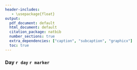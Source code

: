 ```yaml
---
header-includes:
   - \usepackage{float}
output:
  pdf_document: default
  html_document: default
  citation_package: natbib
  number_sections: true
  extra_dependencies: ["caption", "subcaption", "graphicx"]
  toc: true
---
```





### Day `r day` `r marker`
\begin{figure}[H]

\centering
\includegraphics[width=0.9\textwidth]{figs/pointwise_CI/PLOT_Day`r day``r key`_pointwiseCI.pdf}

  \caption{Adjusted threshold-response function for a range of thresholds of the Day `r day` `r marker` activity levels with point-wise 95\% confidence intervals. The dashed red line marks the threshold after which no more COVID events are observed. }
\end{figure}
\begin{figure}[H]
\centering
\includegraphics[width=0.9\textwidth]{figs/pointwise_CI/TABLE_Day`r day``r key`_pointwiseCI.pdf}

  \caption{Table of risk estimates for range of thresholds of `r marker` activity levels with point-wise 95\% confidence intervals. }

\end{figure}




\newpage
\begin{figure}[H]

\centering
\includegraphics[width=0.9\textwidth]{figs/simultaneous_CI/PLOT_Day`r day``r key`_simultCI.pdf}
  \caption{Adjusted threshold-response function for a range of thresholds of the `r marker` activity levels with simultaneous 95\% confidence bands. The dashed red line marks the threshold after which no more COVID events are observed. }
\end{figure}

\begin{figure}[H]
\centering
\includegraphics[width=0.9\textwidth]{figs/simultaneous_CI/TABLE_Day`r day``r key`_simultCI.pdf}
  \caption{Table of risk estimates for range of thresholds of `r marker` activity levels with simultaneous 95\% confidence bands }

\end{figure}
\newpage


\begin{figure}[H]

\centering
\includegraphics[width=0.7\textwidth]{figs/pointwise_CI/PLOT_monotone_Day`r day``r key`_pointwiseCI.pdf}

  \caption{Assuming nonincreasing monotonicity of the true function, the plot shows the estimated (monotone) adjusted threshold-response function for a range of thresholds of the `r marker` activity levels with point-wise 95\% confidence intervals. The dashed red line marks the threshold after which no more COVID events are observed. }
\end{figure}

\begin{figure}[H]

\centering
\includegraphics[width=0.7\textwidth]{figs/simultaneous_CI/PLOT_monotone_Day`r day``r key`_simultCI.pdf}

  \caption{Assuming nonincreasing monotonicity of the true function, the plot shows the estimated (monotone) adjusted threshold-response function for a range of thresholds of the `r marker` activity levels with simultaneous 95\% confidence intervals. The dashed red line marks the threshold after which no more COVID events are observed. }
\end{figure}

\newpage

\begin{figure}[H]

\centering

\includegraphics[width=0.8\textwidth]{figs/pointwise_CI/PLOT_INVERSE_Day`r day``r key`_pointwiseCI.pdf}

  \caption{The inverse adjusted threshold-response function with pointwise 95\% confidence intervals.}
\end{figure}

\begin{figure}[H]
\centering
\includegraphics[width=0.8\textwidth]{figs/pointwise_CI/TABLE_INVERSE_Day`r day``r key`_pointwiseCI.pdf}
  \caption{ This analysis assumes monotonicity of the true function. The table displays the estimated threshold of protection of `r marker` activity level at a range of risk levels with pointwise 95\% confidence intervals. }

\end{figure}


\newpage 


\begin{figure}[H]

\centering

\includegraphics[width=0.8\textwidth]{figs/simultaneous_CI/PLOT_INVERSE_Day`r day``r key`_simultCI.pdf}

  \caption{This analysis assumes monotonicity of the true function. The plot shows the inverse adjusted threshold-response function with simultaneous 95\% confidence intervals.}
\end{figure}

\begin{figure}[H]
\centering
\includegraphics[width=0.8\textwidth]{figs/simultaneous_CI/TABLE_INVERSE_Day`r day``r key`_simultCI.pdf}
  \caption{ This analysis assumes monotonicity of the true function. The table displays the estimated threshold of protection of `r marker` activity level at a range of risk levels with simultaneous 95\% confidence bands }

\end{figure}
